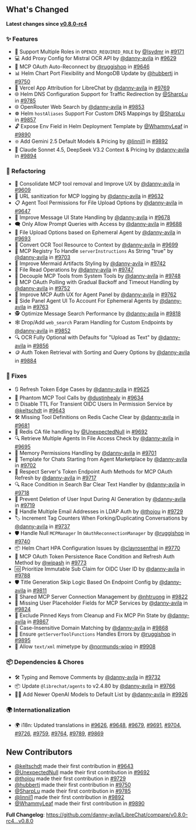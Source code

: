 ## What's Changed

**Latest changes since [v0.8.0-rc4](https://www.librechat.ai/changelog/v0.8.0-rc4)**

### ✨ Features

* 🔐 Support Multiple Roles in `OPENID_REQUIRED_ROLE` by [@Isydmr](https://github.com/Isydmr) in [#9171](https://github.com/danny-avila/LibreChat/pull/9171)
* 💻 Add Proxy Config for Mistral OCR API by [@danny-avila](https://github.com/danny-avila) in [#9629](https://github.com/danny-avila/LibreChat/pull/9629)
* 💫 MCP OAuth Auto-Reconnect by [@ruggishop](https://github.com/ruggishop) in [#9646](https://github.com/danny-avila/LibreChat/pull/9646)
* 📊 Helm Chart Port Flexibility and MongoDB Update by [@hubbertj](https://github.com/hubbertj) in [#9750](https://github.com/danny-avila/LibreChat/pull/9750)
* 🔼 Vercel App Attribution for LibreChat by [@danny-avila](https://github.com/danny-avila) in [#9769](https://github.com/danny-avila/LibreChat/pull/9769)
* 🌐 Helm DNS Configuration Support for Traffic Redirection by [@SharpLu](https://github.com/SharpLu) in [#9785](https://github.com/danny-avila/LibreChat/pull/9785)
* 🌐 OpenRouter Web Search by [@danny-avila](https://github.com/danny-avila) in [#9853](https://github.com/danny-avila/LibreChat/pull/9853)
* ☸️ Helm `hostAliases` Support For Custom DNS Mappings by [@SharpLu](https://github.com/SharpLu) in [#9857](https://github.com/danny-avila/LibreChat/pull/9857)
* 🔓 Expose Env Field in Helm Deployment Template by [@WhammyLeaf](https://github.com/WhammyLeaf) in [#9890](https://github.com/danny-avila/LibreChat/pull/9890)
* ❇️ Add Gemini 2.5 Default Models & Pricing by [@linnil1](https://github.com/linnil1) in [#9892](https://github.com/danny-avila/LibreChat/pull/9892)
* 🤖 Claude Sonnet 4.5, DeepSeek V3.2 Context & Pricing by [@danny-avila](https://github.com/danny-avila) in [#9894](https://github.com/danny-avila/LibreChat/pull/9894)

### 🔧 Refactoring

* 🔧 Consolidate MCP tool removal and Improve UX by [@danny-avila](https://github.com/danny-avila) in [#9609](https://github.com/danny-avila/LibreChat/pull/9609)
* 🔗 URL sanitization for MCP logging by [@danny-avila](https://github.com/danny-avila) in [#9632](https://github.com/danny-avila/LibreChat/pull/9632)
* 📋 Agent Tool Permissions for File Upload Options by [@danny-avila](https://github.com/danny-avila) in [#9647](https://github.com/danny-avila/LibreChat/pull/9647)
* 🎋 Improve Message UI State Handling by [@danny-avila](https://github.com/danny-avila) in [#9678](https://github.com/danny-avila/LibreChat/pull/9678)
* 🗨️ Only Allow Prompt Queries with Access by [@danny-avila](https://github.com/danny-avila) in [#9688](https://github.com/danny-avila/LibreChat/pull/9688)
* 🧩 File Upload Options based on Ephemeral Agent by [@danny-avila](https://github.com/danny-avila) in [#9693](https://github.com/danny-avila/LibreChat/pull/9693)
* 🔄 Convert OCR Tool Resource to Context by [@danny-avila](https://github.com/danny-avila) in [#9699](https://github.com/danny-avila/LibreChat/pull/9699)
* 🎯 MCP Registry To Handle `serverInstructions` As String "true" by [@danny-avila](https://github.com/danny-avila) in [#9703](https://github.com/danny-avila/LibreChat/pull/9703)
* 🎨 Improve Mermaid Artifacts Styling by [@danny-avila](https://github.com/danny-avila) in [#9742](https://github.com/danny-avila/LibreChat/pull/9742)
* 📂 File Read Operations by [@danny-avila](https://github.com/danny-avila) in [#9747](https://github.com/danny-avila/LibreChat/pull/9747)
* 🧰 Decouple MCP Tools from System Tools by [@danny-avila](https://github.com/danny-avila) in [#9748](https://github.com/danny-avila/LibreChat/pull/9748)
* 🔄 MCP OAuth Polling with Gradual Backoff and Timeout Handling by [@danny-avila](https://github.com/danny-avila) in [#9752](https://github.com/danny-avila/LibreChat/pull/9752)
* 🔐 Improve MCP Auth UX for Agent Panel by [@danny-avila](https://github.com/danny-avila) in [#9762](https://github.com/danny-avila/LibreChat/pull/9762)
* 🤖 Side Panel Agent UI To Account For Ephemeral Agents by [@danny-avila](https://github.com/danny-avila) in [#9763](https://github.com/danny-avila/LibreChat/pull/9763)
* 🕵️ Optimize Message Search Performance by [@danny-avila](https://github.com/danny-avila) in [#9818](https://github.com/danny-avila/LibreChat/pull/9818)
* 🕸️ Drop/Add `web_search` Param Handling for Custom Endpoints by [@danny-avila](https://github.com/danny-avila) in [#9852](https://github.com/danny-avila/LibreChat/pull/9852)
* 🔍 OCR Fully Optional with Defaults for "Upload as Text" by [@danny-avila](https://github.com/danny-avila) in [#9856](https://github.com/danny-avila/LibreChat/pull/9856)
* 🪙 Auth Token Retrieval with Sorting and Query Options by [@danny-avila](https://github.com/danny-avila) in [#9884](https://github.com/danny-avila/LibreChat/pull/9884)


### 🐛 Fixes

* 🔃 Refresh Token Edge Cases by [@danny-avila](https://github.com/danny-avila) in [#9625](https://github.com/danny-avila/LibreChat/pull/9625)
* 👻 Phantom MCP Tool Calls by [@dustinhealy](https://github.com/dustinhealy) in [#9634](https://github.com/danny-avila/LibreChat/pull/9634)
* ⏰ Disable TTL For Transient OIDC Users In Permission Service by [@keltschdt](https://github.com/keltschdt) in [#9643](https://github.com/danny-avila/LibreChat/pull/9643)
* 🛠️ Missing Tool Definitions on Redis Cache Clear by [@danny-avila](https://github.com/danny-avila) in [#9681](https://github.com/danny-avila/LibreChat/pull/9681)
* 🚨 Redis CA file handling by [@UnexpectedNull](https://github.com/UnexpectedNull) in [#9692](https://github.com/danny-avila/LibreChat/pull/9692)
* 🔍 Retrieve Multiple Agents In File Access Check by [@danny-avila](https://github.com/danny-avila) in [#9695](https://github.com/danny-avila/LibreChat/pull/9695)
* 💽 Memory Permissions Handling by [@danny-avila](https://github.com/danny-avila) in [#9701](https://github.com/danny-avila/LibreChat/pull/9701)
* 🏪 Template for Chats Starting from Agent Marketplace by [@danny-avila](https://github.com/danny-avila) in [#9702](https://github.com/danny-avila/LibreChat/pull/9702)
* 🔐 Respect Server's Token Endpoint Auth Methods for MCP OAuth Refresh by [@danny-avila](https://github.com/danny-avila) in [#9717](https://github.com/danny-avila/LibreChat/pull/9717)
* 🔍 Race Condition in Search Bar Clear Text Handler by [@danny-avila](https://github.com/danny-avila) in [#9718](https://github.com/danny-avila/LibreChat/pull/9718)
* 📝 Prevent Deletion of User Input During AI Generation by [@danny-avila](https://github.com/danny-avila) in [#9719](https://github.com/danny-avila/LibreChat/pull/9719)
* 🔐 Handle Multiple Email Addresses in LDAP Auth by [@thojou](https://github.com/thojou) in [#9729](https://github.com/danny-avila/LibreChat/pull/9729)
* 🏷️ Increment Tag Counters When Forking/Duplicating Conversations by [@danny-avila](https://github.com/danny-avila) in [#9737](https://github.com/danny-avila/LibreChat/pull/9737)
* 🛡️ Handle Null `MCPManager` In `OAuthReconnectionManager` by [@ruggishop](https://github.com/ruggishop) in [#9740](https://github.com/danny-avila/LibreChat/pull/9740)
* 📦 Helm Chart HPA Configuration Issues by [@clayrosenthal](https://github.com/clayrosenthal) in [#9770](https://github.com/danny-avila/LibreChat/pull/9770)
* 🔐 MCP OAuth Token Persistence Race Condition and Refresh Auth Method by [@wipash](https://github.com/wipash) in [#9773](https://github.com/danny-avila/LibreChat/pull/9773)
* 🆔 Prioritize Immutable Sub Claim for OIDC User ID by [@danny-avila](https://github.com/danny-avila) in [#9788](https://github.com/danny-avila/LibreChat/pull/9788)
* 🛡️ Title Generation Skip Logic Based On Endpoint Config by [@danny-avila](https://github.com/danny-avila) in [#9811](https://github.com/danny-avila/LibreChat/pull/9811)
* 🔌 Shared MCP Server Connection Management by [@nhtruong](https://github.com/nhtruong) in [#9822](https://github.com/danny-avila/LibreChat/pull/9822)
* 👤 Missing User Placeholder Fields for MCP Services by [@danny-avila](https://github.com/danny-avila) in [#9824](https://github.com/danny-avila/LibreChat/pull/9824)
* 📌 Exclude Pinned Keys from Cleanup and Fix MCP Pin State by [@danny-avila](https://github.com/danny-avila) in [#9867](https://github.com/danny-avila/LibreChat/pull/9867)
* 📧 Case-Insensitive Domain Matching by [@danny-avila](https://github.com/danny-avila) in [#9868](https://github.com/danny-avila/LibreChat/pull/9868)
* 🔧 Ensure `getServerToolFunctions` Handles Errors by [@ruggishop](https://github.com/ruggishop) in [#9895](https://github.com/danny-avila/LibreChat/pull/9895)
* 📂 Allow `text/xml` mimetype by [@normunds-wipo](https://github.com/normunds-wipo) in [#9908](https://github.com/danny-avila/LibreChat/pull/9908)

### 📦 Dependencies & Chores

* 🛠️ Typing and Remove Comments by [@danny-avila](https://github.com/danny-avila) in [#9732](https://github.com/danny-avila/LibreChat/pull/9732)
* 📦 Update `@librechat/agents` to v2.4.80 by [@danny-avila](https://github.com/danny-avila) in [#9766](https://github.com/danny-avila/LibreChat/pull/9766)
* 👨‍🚀 Add Newer OpenAI Models to Default List by [@danny-avila](https://github.com/danny-avila) in [#9926](https://github.com/danny-avila/LibreChat/pull/9926)


### 🌍 Internationalization

* 🌍 i18n: Updated translations in [#9626](https://github.com/danny-avila/LibreChat/pull/9626), [#9648](https://github.com/danny-avila/LibreChat/pull/9648), [#9679](https://github.com/danny-avila/LibreChat/pull/9679), [#9691](https://github.com/danny-avila/LibreChat/pull/9691), [#9704](https://github.com/danny-avila/LibreChat/pull/9704), [#9726](https://github.com/danny-avila/LibreChat/pull/9726), [#9759](https://github.com/danny-avila/LibreChat/pull/9759), [#9764](https://github.com/danny-avila/LibreChat/pull/9764), [#9789](https://github.com/danny-avila/LibreChat/pull/9789), [#9869](https://github.com/danny-avila/LibreChat/pull/9869)

## New Contributors
* [@keltschdt](https://github.com/keltschdt) made their first contribution in [#9643](https://github.com/danny-avila/LibreChat/pull/9643)
* [@UnexpectedNull](https://github.com/UnexpectedNull) made their first contribution in [#9692](https://github.com/danny-avila/LibreChat/pull/9692)
* [@thojou](https://github.com/thojou) made their first contribution in [#9729](https://github.com/danny-avila/LibreChat/pull/9729)
* [@hubbertj](https://github.com/hubbertj) made their first contribution in [#9750](https://github.com/danny-avila/LibreChat/pull/9750)
* [@SharpLu](https://github.com/SharpLu) made their first contribution in [#9785](https://github.com/danny-avila/LibreChat/pull/9785)
* [@linnil1](https://github.com/linnil1) made their first contribution in [#9892](https://github.com/danny-avila/LibreChat/pull/9892)
* [@WhammyLeaf](https://github.com/WhammyLeaf) made their first contribution in [#9890](https://github.com/danny-avila/LibreChat/pull/9890)

**Full Changelog**: https://github.com/danny-avila/LibreChat/compare/v0.8.0-rc4...v0.8.0